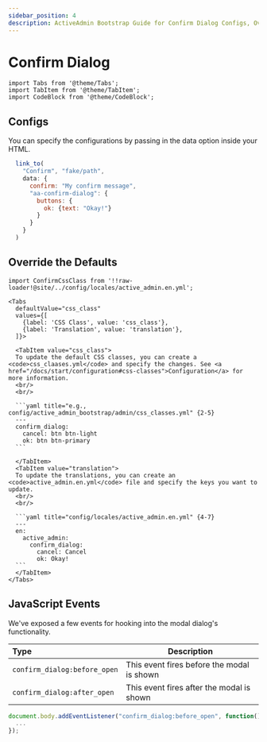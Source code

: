 ```yaml
---
sidebar_position: 4
description: ActiveAdmin Bootstrap Guide for Confirm Dialog Configs, Override the Defaults, and Javascript Events.
---
```


# Confirm Dialog

````mdx-code-block
import Tabs from '@theme/Tabs';
import TabItem from '@theme/TabItem';
import CodeBlock from '@theme/CodeBlock';
````

## Configs
You can specify the configurations by passing in the data option inside your HTML.

```javascript {3-10}
  link_to(
    "Confirm", "fake/path",
    data: {
      confirm: "My confirm message",
      "aa-confirm-dialog": {
        buttons: {
          ok: {text: "Okay!"}
        }
      }
    }
  )
```

## Override the Defaults
````mdx-code-block
import ConfirmCssClass from '!!raw-loader!@site/../config/locales/active_admin.en.yml';

<Tabs
  defaultValue="css_class"
  values={[
    {label: 'CSS Class', value: 'css_class'},
    {label: 'Translation', value: 'translation'},
  ]}>

  <TabItem value="css_class">
  To update the default CSS classes, you can create a <code>css_claases.yml</code> and specify the changes. See <a href="/docs/start/configuration#css-classes">Configuration</a> for more information.
  <br/>
  <br/>

  ```yaml title="e.g., config/active_admin_bootstrap/admin/css_classes.yml" {2-5}
  ---
  confirm_dialog:
    cancel: btn btn-light
    ok: btn btn-primary
  ```

  </TabItem>
  <TabItem value="translation">
  To update the translations, you can create an <code>active_admin.en.yml</code> file and specify the keys you want to update.
  <br/>
  <br/>

  ```yaml title="config/locales/active_admin.en.yml" {4-7}
  ---
  en:
    active_admin:
      confirm_dialog:
        cancel: Cancel
        ok: Okay!
  ```
  </TabItem>
</Tabs>
````

## JavaScript Events
We've exposed a few events for hooking into the modal dialog's functionality.

| Type                       | Description
| :------------------------- | ------------
| `confirm_dialog:before_open` | This event fires before the modal is shown
| `confirm_dialog:after_open`  | This event fires after the modal is shown


```javascript
document.body.addEventListener("confirm_dialog:before_open", function() {
  ...
});
```
